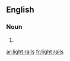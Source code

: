==English==

===Noun===
{{head|en}}

# {{plural of|light rail}}

[[ar:light rails]]
[[fr:light rails]]